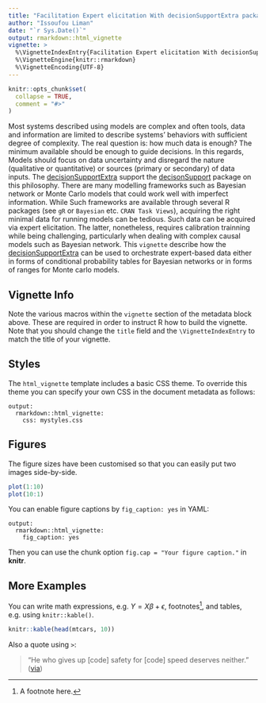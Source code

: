 ```yaml
---
title: "Facilitation Expert elicitation With decisionSupportExtra package"
author: "Issoufou Liman"
date: "`r Sys.Date()`"
output: rmarkdown::html_vignette
vignette: >
  %\VignetteIndexEntry{Facilitation Expert elicitation With decisionSupportExtra package}
  %\VignetteEngine{knitr::rmarkdown}
  %\VignetteEncoding{UTF-8}
---
```


```r
knitr::opts_chunk$set(
  collapse = TRUE,
  comment = "#>"
)
```

Most systems described using models are complex and often tools, data and information are limited to describe systems' behaviors with sufficient degree of complexity. The real question is: how much data is enough? The minimum available should be enough to guide decisions. In this regards, Models should focus on data uncertainty and disregard the nature (qualitative or quantitative) or sources (primary or secondary) of data inputs. The [decisionSupportExtra](https://github.com/Issoufou-Liman/decisionSupportExtra) support the [decisonSupport](https://cran.r-project.org/web/packages/decisionSupport/index.html) package on this philosophy. There are many modelling frameworks such as Bayesian network or Monte Carlo models that could work well with imperfect information. While Such frameworks are available through several R packages (see `gR` or `Bayesian` etc. `CRAN Task Views`), acquiring the right minimal data for running models can be tedious. Such data can be acquired via expert elicitation. The latter, nonetheless, requires calibration trainning while being challenging, particularly when dealing with complex causal models such as Bayesian network. This `vignette` describe how the [decisionSupportExtra](https://github.com/Issoufou-Liman/decisionSupportExtra)  can be used to orchestrate expert-based data either in forms of conditional probability tables for Bayesian networks or in forms of ranges for Monte carlo models.

## Vignette Info

Note the various macros within the `vignette` section of the metadata block above. These are required in order to instruct R how to build the vignette. Note that you should change the `title` field and the `\VignetteIndexEntry` to match the title of your vignette.

## Styles

The `html_vignette` template includes a basic CSS theme. To override this theme you can specify your own CSS in the document metadata as follows:

    output: 
      rmarkdown::html_vignette:
        css: mystyles.css

## Figures

The figure sizes have been customised so that you can easily put two images side-by-side. 

```r
plot(1:10)
plot(10:1)
```

You can enable figure captions by `fig_caption: yes` in YAML:

    output:
      rmarkdown::html_vignette:
        fig_caption: yes

Then you can use the chunk option `fig.cap = "Your figure caption."` in **knitr**.

## More Examples

You can write math expressions, e.g. $Y = X\beta + \epsilon$, footnotes^[A footnote here.], and tables, e.g. using `knitr::kable()`.

```r
knitr::kable(head(mtcars, 10))
```

Also a quote using `>`:

> "He who gives up [code] safety for [code] speed deserves neither."
([via](https://twitter.com/hadleywickham/status/504368538874703872))
